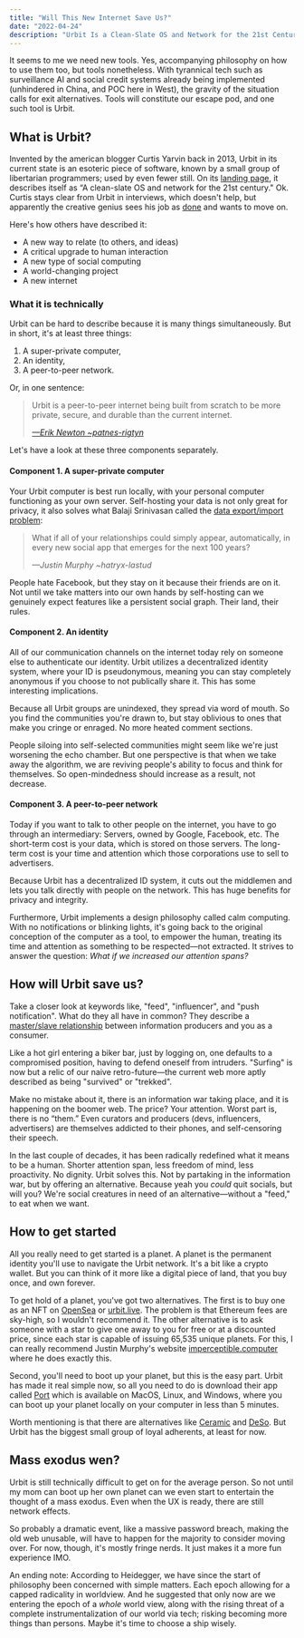 ```yaml
---
title: "Will This New Internet Save Us?"
date: "2022-04-24"
description: "Urbit Is a Clean-Slate OS and Network for the 21st Century"
---
```


It seems to me we need new tools. Yes, accompanying philosophy on how to use them too, but tools nonetheless. With tyrannical tech such as surveillance AI and social credit systems already being implemented (unhindered in China, and POC here in West), the gravity of the situation calls for exit alternatives. Tools will constitute our escape pod, and one such tool is Urbit.

## What is Urbit?

Invented by the american blogger Curtis Yarvin back in 2013, Urbit in its current state is an esoteric piece of software, known by a small group of libertarian programmers; used by even fewer still. On its [landing page](https://urbit.org/), it describes itself as “A clean-slate OS and network for the 21st century." Ok. Curtis stays clear from Urbit in interviews, which doesn't help, but apparently the creative genius sees his job as [done](https://urbit.org/blog/a-founders-farewell) and wants to move on.

Here's how others have described it:

- A new way to relate (to others, and ideas)
- A critical upgrade to human interaction
- A new type of social computing
- A world-changing project
- A new internet

### What it is technically

Urbit can be hard to describe because it is many things simultaneously. But in short, it's at least three things:

1. A super-private computer,
2. An identity,
3. A peer-to-peer network.

Or, in one sentence:

> Urbit is a peer-to-peer internet being built from scratch to be more private, secure, and durable than the current internet.
>
> <cite><a href="https://urbit.org/blog/urbit-for-normies">—Erik Newton ~patnes-rigtyn</a></cite>

Let's have a look at these three components separately.

#### Component 1. A super-private computer

Your Urbit computer is best run locally, with your personal computer functioning as your own server. Self-hosting your data is not only great for privacy, it also solves what Balaji Srinivasan called the [data export/import problem](https://balajis.com/yes-you-may-need-a-blockchain/):

> What if all of your relationships could simply appear, automatically, in every new social app that emerges for the next 100 years?
>
> <cite>—Justin Murphy ~hatryx-lastud</cite>

People hate Facebook, but they stay on it because their friends are on it. Not until we take matters into our own hands by self-hosting can we genuinely expect features like a persistent social graph. Their land, their rules.

#### Component 2. An identity

All of our communication channels on the internet today rely on someone else to authenticate our identity. Urbit utilizes a decentralized identity system, where your ID is pseudonymous, meaning you can stay completely anonymous if you choose to not publically share it. This has some interesting implications.

Because all Urbit groups are unindexed, they spread via word of mouth. So you find the communities you're drawn to, but stay oblivious to ones that make you cringe or enraged. No more heated comment sections.

People siloing into self-selected communities might seem like we're just worsening the echo chamber. But one perspective is that when we take away the algorithm, we are reviving people's ability to focus and think for themselves. So open-mindedness should increase as a result, not decrease.

#### Component 3. A peer-to-peer network

Today if you want to talk to other people on the internet, you have to go through an intermediary: Servers, owned by Google, Facebook, etc. The short-term cost is your data, which is stored on those servers. The long-term cost is your time and attention which those corporations use to sell to advertisers.

Because Urbit has a decentralized ID system, it cuts out the middlemen and lets you talk directly with people on the network. This has huge benefits for privacy and integrity.

Furthermore, Urbit implements a design philosophy called calm computing. With no notifications or blinking lights, it's going back to the original conception of the computer as a tool, to empower the human, treating its time and attention as something to be respected—not extracted. It strives to answer the question: *What if we increased our attention spans?*

## How will Urbit save us?

Take a closer look at keywords like, "feed", "influencer", and "push notification". What do they all have in common? They describe a [master/slave relationship](https://en.wikipedia.org/wiki/Master/slave_(technology)) between information producers and you as a consumer.

Like a hot girl entering a biker bar, just by logging on, one defaults to a compromised position, having to defend oneself from intruders. "Surfing" is now but a relic of our naive retro-future—the current web more aptly described as being "survived" or "trekked".

Make no mistake about it, there is an information war taking place, and it is happening on the boomer web. The price? Your attention. Worst part is, there is no “them.” Even curators and producers (devs, influencers, advertisers) are themselves addicted to their phones, and self-censoring their speech.

In the last couple of decades, it has been radically redefined what it means to be a human. Shorter attention span, less freedom of mind, less proactivity. No dignity. Urbit solves this. Not by partaking in the information war, but by offering an alternative. Because yeah you *could* quit socials, but will you? We're social creatures in need of an alternative—without a "feed," to eat when we want.

## How to get started

All you really need to get started is a planet. A planet is the permanent identity you'll use to navigate the Urbit network. It's a bit like a crypto wallet. But you can think of it more like a digital piece of land, that you buy once, and own forever.

To get hold of a planet, you've got two alternatives. The first is to buy one as an NFT on [OpenSea](https://opensea.io/collection/urbit-id) or [urbit.live](https://urbit.live/). The problem is that Ethereum fees are sky-high, so I wouldn't recommend it. The other alternative is to ask someone with a star to give one away to you for free or at a discounted price, since each star is capable of issuing 65,535 unique planets. For this, I can really recommend Justin Murphy's website [imperceptible.computer](http://imperceptible.computer) where he does exactly this.

Second, you'll need to boot up your planet, but this is the easy part. Urbit has made it real simple now, so all you need to do is download their app called [Port](https://urbit.org/getting-started#port) which is available on MacOS, Linux, and Windows, where you can boot up your planet locally on your computer in less than 5 minutes.

Worth mentioning is that there are alternatives like [Ceramic](https://ceramic.network/) and [DeSo](https://www.deso.org/). But Urbit has the biggest small group of loyal adherents, at least for now.

## Mass exodus wen?

Urbit is still technically difficult to get on for the average person. So not until my mom can boot up her own planet can we even start to entertain the thought of a mass exodus. Even when the UX is ready, there are still network effects.

So probably a dramatic event, like a massive password breach, making the old web unusable, will have to happen for the majority to consider moving over. For now, though, it's mostly fringe nerds. It just makes it a more fun experience IMO.

An ending note: According to Heidegger, we have since the start of philosophy been concerned with simple matters. Each epoch allowing for a capped radicality in worldview. And he suggested that only now are we entering the epoch of a *whole* world view, along with the rising threat of a complete instrumentalization of our world via tech; risking becoming more things than persons. Maybe it's time to choose a ship wisely.
